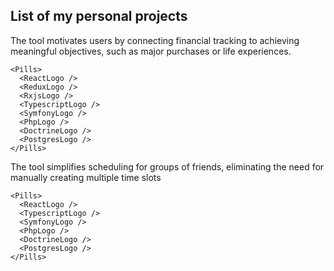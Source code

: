 


## List of my personal projects

<div className="@container flex flex-col gap-6 my-4">
  <TopPersonalProjects />
  <Project
    name="Simply Budget"
    description="Control your money with a simple budgeting app."
    image="personal/simply-budget"
    link="/projects/simply-budget"
  >
    The tool motivates users by connecting financial tracking to achieving meaningful objectives, such as major purchases
    or life experiences.

    <Pills>
      <ReactLogo />
      <ReduxLogo />
      <RxjsLogo />
      <TypescriptLogo />
      <SymfonyLogo />
      <PhpLogo />
      <DoctrineLogo />
      <PostgresLogo />
    </Pills>
  </Project>
  <Project
    name="Meeting planner"
    description="Schedule meeting day and time without too much hassle."
    image="personal/spotkanie"
    link="/projects/meeting-planner"
  >
    The tool simplifies scheduling for groups of friends, eliminating the need for manually creating multiple time slots

    <Pills>
      <ReactLogo />
      <TypescriptLogo />
      <SymfonyLogo />
      <PhpLogo />
      <DoctrineLogo />
      <PostgresLogo />
    </Pills>
  </Project>
</div>
